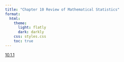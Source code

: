 ```yaml
---
title: "Chapter 10 Review of Mathematical Statistics"
format:
  html:
    theme:
      light: flatly
      dark: darkly
    css: styles.css
    toc: true
---
```


[10.1.1](./10.1.1.qmd)
